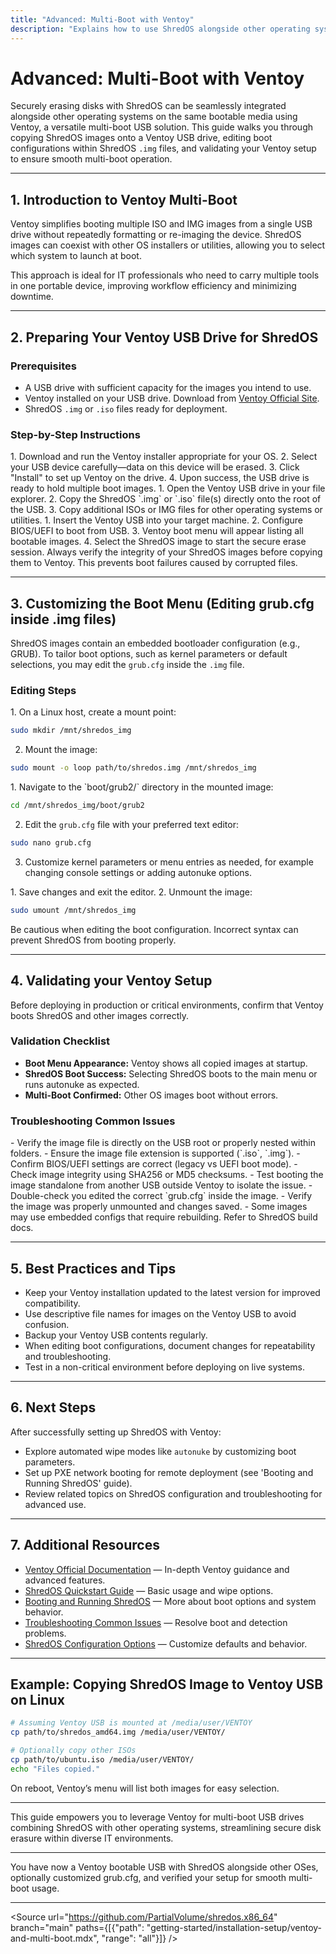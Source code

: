 ```yaml
---
title: "Advanced: Multi-Boot with Ventoy"
description: "Explains how to use ShredOS alongside other operating systems using Ventoy. Includes details on copying images, editing grub.cfg within .img files, and validating Ventoy setups."
---
```


# Advanced: Multi-Boot with Ventoy

Securely erasing disks with ShredOS can be seamlessly integrated alongside other operating systems on the same bootable media using Ventoy, a versatile multi-boot USB solution. This guide walks you through copying ShredOS images onto a Ventoy USB drive, editing boot configurations within ShredOS `.img` files, and validating your Ventoy setup to ensure smooth multi-boot operation.

---

## 1. Introduction to Ventoy Multi-Boot

Ventoy simplifies booting multiple ISO and IMG images from a single USB drive without repeatedly formatting or re-imaging the device. ShredOS images can coexist with other OS installers or utilities, allowing you to select which system to launch at boot.

This approach is ideal for IT professionals who need to carry multiple tools in one portable device, improving workflow efficiency and minimizing downtime.


---

## 2. Preparing Your Ventoy USB Drive for ShredOS

### Prerequisites

- A USB drive with sufficient capacity for the images you intend to use.
- Ventoy installed on your USB drive. Download from [Ventoy Official Site](https://www.ventoy.net).
- ShredOS `.img` or `.iso` files ready for deployment.

### Step-by-Step Instructions

<Steps>
<Step title="Install Ventoy on USB Drive">
1. Download and run the Ventoy installer appropriate for your OS.
2. Select your USB device carefully—data on this device will be erased.
3. Click "Install" to set up Ventoy on the drive.
4. Upon success, the USB drive is ready to hold multiple boot images.
</Step>
<Step title="Copy ShredOS and Other Images">
1. Open the Ventoy USB drive in your file explorer.
2. Copy the ShredOS `.img` or `.iso` file(s) directly onto the root of the USB.
3. Copy additional ISOs or IMG files for other operating systems or utilities.
</Step>
<Step title="Boot into Ventoy and Select Image">
1. Insert the Ventoy USB into your target machine.
2. Configure BIOS/UEFI to boot from USB.
3. Ventoy boot menu will appear listing all bootable images.
4. Select the ShredOS image to start the secure erase session.
</Step>
</Steps>

<Note>
Always verify the integrity of your ShredOS images before copying them to Ventoy. This prevents boot failures caused by corrupted files.
</Note>

---

## 3. Customizing the Boot Menu (Editing grub.cfg inside .img files)

ShredOS images contain an embedded bootloader configuration (e.g., GRUB). To tailor boot options, such as kernel parameters or default selections, you may edit the `grub.cfg` inside the `.img` file.

### Editing Steps

<Steps>
<Step title="Mount the ShredOS Image">
1. On a Linux host, create a mount point:

```bash
sudo mkdir /mnt/shredos_img
```

2. Mount the image:

```bash
sudo mount -o loop path/to/shredos.img /mnt/shredos_img
```
</Step>
<Step title="Locate and Edit grub.cfg">
1. Navigate to the `boot/grub2/` directory in the mounted image:

```bash
cd /mnt/shredos_img/boot/grub2
```

2. Edit the `grub.cfg` file with your preferred text editor:

```bash
sudo nano grub.cfg
```

3. Customize kernel parameters or menu entries as needed, for example changing console settings or adding autonuke options.
</Step>
<Step title="Unmount the Image">
1. Save changes and exit the editor.
2. Unmount the image:

```bash
sudo umount /mnt/shredos_img
```
</Step>
</Steps>

<Tip>
Be cautious when editing the boot configuration. Incorrect syntax can prevent ShredOS from booting properly.
</Tip>

---

## 4. Validating your Ventoy Setup

Before deploying in production or critical environments, confirm that Ventoy boots ShredOS and other images correctly.

### Validation Checklist

- **Boot Menu Appearance:** Ventoy shows all copied images at startup.
- **ShredOS Boot Success:** Selecting ShredOS boots to the main menu or runs autonuke as expected.
- **Multi-Boot Confirmed:** Other OS images boot without errors.

### Troubleshooting Common Issues

<AccordionGroup title="Common Ventoy & ShredOS Multi-Boot Issues">
<Accordion title="ShredOS Does Not Appear in Ventoy Menu">
- Verify the image file is directly on the USB root or properly nested within folders.
- Ensure the image file extension is supported (`.iso`, `.img`).
</Accordion>
<Accordion title="Boot Fails with Error Message">
- Confirm BIOS/UEFI settings are correct (legacy vs UEFI boot mode).
- Check image integrity using SHA256 or MD5 checksums.
- Test booting the image standalone from another USB outside Ventoy to isolate the issue.
</Accordion>
<Accordion title="Custom grub.cfg Changes Not Applied">
- Double-check you edited the correct `grub.cfg` inside the image.
- Verify the image was properly unmounted and changes saved.
- Some images may use embedded configs that require rebuilding. Refer to ShredOS build docs.
</Accordion>
</AccordionGroup>

---

## 5. Best Practices and Tips

- Keep your Ventoy installation updated to the latest version for improved compatibility.
- Use descriptive file names for images on the Ventoy USB to avoid confusion.
- Backup your Ventoy USB contents regularly.
- When editing boot configurations, document changes for repeatability and troubleshooting.
- Test in a non-critical environment before deploying on live systems.

---

## 6. Next Steps

After successfully setting up ShredOS with Ventoy:

- Explore automated wipe modes like `autonuke` by customizing boot parameters.
- Set up PXE network booting for remote deployment (see 'Booting and Running ShredOS' guide).
- Review related topics on ShredOS configuration and troubleshooting for advanced use.

---

## 7. Additional Resources

- [Ventoy Official Documentation](https://www.ventoy.net/en/doc_start.html) — In-depth Ventoy guidance and advanced features.
- [ShredOS Quickstart Guide](/guides/getting-started-workflows/quickstart-guide) — Basic usage and wipe options.
- [Booting and Running ShredOS](/guides/getting-started-workflows/booting-running-shredos) — More about boot options and system behavior.
- [Troubleshooting Common Issues](/getting-started/troubleshooting-advanced/common-issues) — Resolve boot and detection problems.
- [ShredOS Configuration Options](/getting-started/first-use-configuration/configuring-options) — Customize defaults and behavior.

---

## Example: Copying ShredOS Image to Ventoy USB on Linux

```bash
# Assuming Ventoy USB is mounted at /media/user/VENTOY
cp path/to/shredos_amd64.img /media/user/VENTOY/

# Optionally copy other ISOs
cp path/to/ubuntu.iso /media/user/VENTOY/
echo "Files copied."
```

On reboot, Ventoy’s menu will list both images for easy selection.

---

This guide empowers you to leverage Ventoy for multi-boot USB drives combining ShredOS with other operating systems, streamlining secure disk erasure within diverse IT environments.


---

<Check>
You have now a Ventoy bootable USB with ShredOS alongside other OSes, optionally customized grub.cfg, and verified your setup for smooth multi-boot usage.
</Check>

---

<Source url="https://github.com/PartialVolume/shredos.x86_64" branch="main" paths={[{"path": "getting-started/installation-setup/ventoy-and-multi-boot.mdx", "range": "all"}]} />
